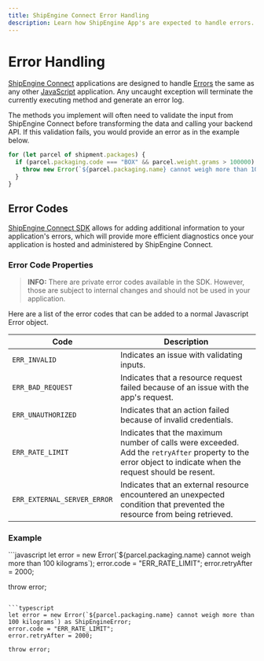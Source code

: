 ```yaml
---
title: ShipEngine Connect Error Handling
description: Learn how ShipEngine App's are expected to handle errors.
---
```




Error Handling
=============

[ShipEngine Connect](./index.mdx) applications are designed to handle [Errors](https://developer.mozilla.org/en-US/docs/Web/JavaScript/Reference/Global_Objects/Error) the same as any other [JavaScript](https://developer.mozilla.org/en-US/docs/Web/JavaScript) application. Any uncaught exception will terminate the currently executing method and generate an error log.

The methods you implement will often need to validate the input from ShipEngine Connect before transforming the data and calling your backend API. If this validation fails, you would provide an error as in the example below.

```javascript highlight="3"
for (let parcel of shipment.packages) {
  if (parcel.packaging.code === "BOX" && parcel.weight.grams > 100000) {
    throw new Error(`${parcel.packaging.name} cannot weigh more than 100 kilograms`);
  }
}
```

Error Codes
-----------
[ShipEngine Connect SDK](sdk.mdx) allows for adding additional information to your application's errors, which will provide more efficient diagnostics once your application is hosted
and administered by ShipEngine Connect.




### Error Code Properties

> **INFO:** There are private error codes available in the SDK. However, those are subject to internal changes and should not be used in your application.

Here are a list of the error codes that can be added to a normal Javascript Error object.

| Code                        | Description |
| -----                       | ----------- |
| `ERR_INVALID`               | Indicates an issue with validating inputs. |
| `ERR_BAD_REQUEST`           | Indicates that a resource request failed because of an issue with the app's request. |
| `ERR_UNAUTHORIZED`          | Indicates that an action failed because of invalid credentials. |
| `ERR_RATE_LIMIT`            | Indicates that the maximum number of calls were exceeded. Add the `retryAfter` property to the error object to indicate when the request should be resent. |
| `ERR_EXTERNAL_SERVER_ERROR` | Indicates that an external resource encountered an unexpected condition that prevented the resource from being retrieved. |

### Example

<CodeWrapper>
```javascript
let error = new Error(`${parcel.packaging.name} cannot weigh more than 100 kilograms`);
error.code = "ERR_RATE_LIMIT";
error.retryAfter = 2000;

throw error;
```

```typescript
let error = new Error(`${parcel.packaging.name} cannot weigh more than 100 kilograms`) as ShipEngineError;
error.code = "ERR_RATE_LIMIT";
error.retryAfter = 2000;

throw error;
```
</CodeWrapper>

<Pager
  prev="./typescript.mdx" prevTitle="Developing in TypeScript"
  next="./sandbox.mdx" nextTitle="Sandbox"
/>

